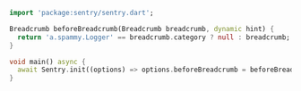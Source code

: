 ```dart
import 'package:sentry/sentry.dart';

Breadcrumb beforeBreadcrumb(Breadcrumb breadcrumb, dynamic hint) {
  return 'a.spammy.Logger' == breadcrumb.category ? null : breadcrumb;
}

void main() async {
  await Sentry.init((options) => options.beforeBreadcrumb = beforeBreadcrumb);
}
```
